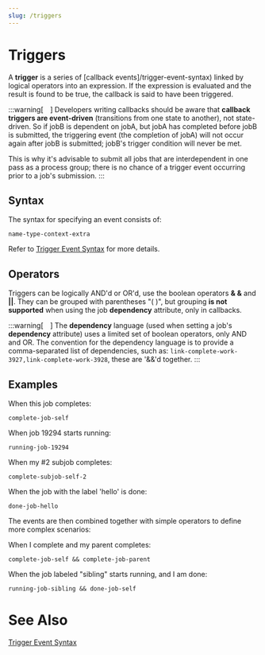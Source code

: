 ```yaml
---
slug: /triggers
---
```


# Triggers

A **trigger** is a series of [callback events]/trigger-event-syntax)
linked by logical operators into an expression. If the expression is evaluated
and the result is found to be true, the callback is said to have been triggered.

:::warning[&emsp;]
Developers writing callbacks should be aware that **callback triggers are
event-driven** (transitions from one state to another), not state-driven. So
if jobB is dependent on jobA, but jobA has completed before jobB is submitted,
the triggering event (the completion of jobA) will not occur again after jobB
is submitted; jobB's trigger condition will never be met.

This is why it's advisable to submit all jobs that are interdependent in one
pass as a process group; there is no chance of a trigger event occurring prior
to a job's submission.
:::

## Syntax

The syntax for specifying an event consists of:

```
name-type-context-extra
```

Refer to [Trigger Event Syntax](/trigger-event-syntax) for more
details.

## Operators

Triggers can be logically AND\'d or OR\'d, use the boolean operators **& &**
and **||**.  They can be grouped with parentheses \"( )\", but grouping **is
not supported**  when using the job **dependency**  attribute, only in
callbacks.

:::warning[&emsp;]
The **dependency** language (used when setting a job's **dependency**
attribute) uses a limited set of boolean operators, only AND and OR. The
convention for the dependency language is to provide a comma-separated list of
dependencies, such as: `link-complete-work-3927,link-complete-work-3928`,
these are \'&&\'d together.
:::

## Examples

When this job completes:

```
complete-job-self
```

When job 19294 starts running:

```
running-job-19294
```

When my \#2 subjob completes:

```
complete-subjob-self-2
```

When the job with the label 'hello' is done:

```
done-job-hello
```

The events are then combined together with simple operators to define more
complex scenarios:

When I complete and my parent completes:

```
complete-job-self && complete-job-parent
```

When the job labeled "sibling" starts running, and I am done:

```
running-job-sibling && done-job-self
```

# See Also

[Trigger Event Syntax](/trigger-event-syntax)

